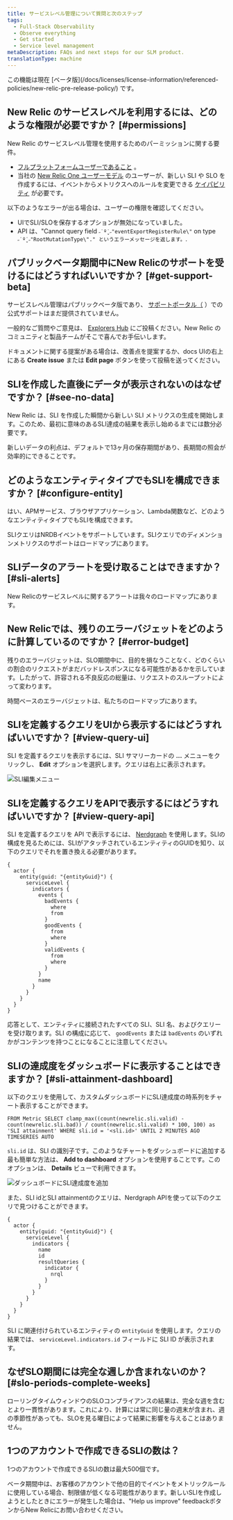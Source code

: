 ```yaml
---
title: サービスレベル管理について質問と次のステップ
tags:
  - Full-Stack Observability
  - Observe everything
  - Get started
  - Service level management
metaDescription: FAQs and next steps for our SLM product.
translationType: machine
---
```


<Callout title="ベータ版機能">
  この機能は現在 [ベータ版](/docs/licenses/license-information/referenced-policies/new-relic-pre-release-policy/) です。
</Callout>

## New Relic のサービスレベルを利用するには、どのような権限が必要ですか？ [#permissions]

New Relic のサービスレベル管理を使用するためのパーミッションに関する要件。

* [フルプラットフォームユーザーであること](/docs/accounts/accounts-billing/new-relic-one-user-management/user-type) 。
* 当社の [New Relic One ユーザーモデル](/docs/accounts/original-accounts-billing/original-users-roles/overview-user-models) のユーザーが、新しい SLI や SLO を作成するには、イベントからメトリクスへのルールを変更できる [ケイパビリティ](/docs/accounts/accounts-billing/new-relic-one-user-management/user-management-concepts#capabilities) が必要です。

以下のようなエラーが出る場合は、ユーザーの権限を確認してください。

* UIでSLI/SLOを保存するオプションが無効になっていました。
* API は、"Cannot query field `˶˙º̬˙˶"eventExportRegisterRule\"` on type `˶˙º̬˙˶"RootMutationType\"." というエラーメッセージを返します。`.

## パブリックベータ期間中にNew Relicのサポートを受けるにはどうすればいいですか？ [#get-support-beta]

サービスレベル管理はパブリックベータ版であり、 [サポートポータル（](/docs/using-new-relic/welcome-new-relic/get-started/find-help-use-support-portal/) ）での公式サポートはまだ提供されていません。

一般的なご質問やご意見は、 [Explorers Hub](https://discuss.newrelic.com/) にご投稿ください。New Relic のコミュニティと製品チームがそこで喜んでお手伝いします。

ドキュメントに関する提案がある場合は、改善点を提案するか、docs UIの右上にある **Create issue** または **Edit page** ボタンを使って投稿を送ってください。

## SLIを作成した直後にデータが表示されないのはなぜですか？ [#see-no-data]

New Relic は、SLI を作成した瞬間から新しい SLI メトリクスの生成を開始します。このため、最初に意味のあるSLI達成の結果を表示し始めるまでには数分必要です。

新しいデータの利点は、デフォルトで13ヶ月の保存期間があり、長期間の照会が効率的にできることです。

## どのようなエンティティタイプでもSLIを構成できますか？ [#configure-entity]

はい、APMサービス、ブラウザアプリケーション、Lambda関数など、どのようなエンティティタイプでもSLIを構成できます。

SLIクエリはNRDBイベントをサポートしています。SLIクエリでのディメンションメトリクスのサポートはロードマップにあります。

## SLIデータのアラートを受け取ることはできますか？ [#sli-alerts]

New Relicのサービスレベルに関するアラートは我々のロードマップにあります。

## New Relicでは、残りのエラーバジェットをどのように計算しているのですか？ [#error-budget]

残りのエラーバジェットは、SLO期間中に、目的を損なうことなく、どのくらいの割合のリクエストがまだバッドレスポンスになる可能性があるかを示しています。したがって、許容される不良反応の総量は、リクエストのスループットによって変わります。

時間ベースのエラーバジェットは、私たちのロードマップにあります。

## SLIを定義するクエリをUIから表示するにはどうすればいいですか？ [#view-query-ui]

SLI を定義するクエリを表示するには、SLI サマリーカードの **...** メニューをクリックし、 **Edit** オプションを選択します。クエリは右上に表示されます。

![SLI編集メニュー](./images/slm_edit_menu_2.png "SLI編集メニュー.png")

## SLIを定義するクエリをAPIで表示するにはどうすればいいですか？ [#view-query-api]

SLI を定義するクエリを API で表示するには、 [Nerdgraph](/docs/apis/nerdgraph/examples/nerdgraph-slm/#retrieve-config) を使用します。SLIの構成を見るためには、SLIがアタッチされているエンティティのGUIDを知り、以下のクエリでそれを置き換える必要があります。

```
{
  actor {
    entity(guid: "{entityGuid}") {
      serviceLevel {
        indicators {
          events {
            badEvents {
              where
              from
            }
            goodEvents {
              from
              where
            }
            validEvents {
              from
              where
            }
          }
          name
        }
      }
    }
  }
}
```

応答として、エンティティに接続されたすべての SLI、SLI 名、およびクエリーを受け取ります。SLI の構成に応じて、 `goodEvents` または `badEvents` のいずれかがコンテンツを持つことになることに注意してください。

## SLIの達成度をダッシュボードに表示することはできますか？ [#sli-attainment-dashboard]

以下のクエリを使用して、カスタムダッシュボードにSLI達成度の時系列をチャート表示することができます。

```
FROM Metric SELECT clamp_max((count(newrelic.sli.valid) - count(newrelic.sli.bad)) / count(newrelic.sli.valid) * 100, 100) as 'SLI attainment' WHERE sli.id = '<sli.id>' UNTIL 2 MINUTES AGO TIMESERIES AUTO
```

`sli.id` は、SLI の識別子です。このようなチャートをダッシュボードに追加する最も簡単な方法は、 **Add to dashboard** オプションを使用することです。このオプションは、 **Details** ビューで利用できます。

![ダッシュボードにSLI達成度を追加](./images/slm_add_to_dashboard.png "SLI attainmentをダッシュボードに追加する.png")

また、SLI idとSLI attainmentのクエリは、Nerdgraph APIを使って以下のクエリで見つけることができます。

```
{
  actor {
    entity(guid: "{entityGuid}") {
      serviceLevel {
        indicators {
          name
          id
          resultQueries {
            indicator {
              nrql
            }
          }
        }
      }
    }
  }
}
```

SLI に関連付けられているエンティティの `entityGuid` を使用します。クエリの結果では、 `serviceLevel.indicators.id` フィールドに SLI ID が表示されます。

## なぜSLO期間には完全な週しか含まれないのか？ [#slo-periods-complete-weeks]

ローリングタイムウィンドウのSLOコンプライアンスの結果は、完全な週を含むとより一貫性があります。これにより、計算には常に同じ量の週末が含まれ、週の季節性があっても、SLOを見る曜日によって結果に影響を与えることはありません。

## 1つのアカウントで作成できるSLIの数は？

1つのアカウントで作成できるSLIの数は最大500個です。

ベータ期間中は、お客様のアカウントで他の目的でイベントをメトリックルールに使用している場合、制限値が低くなる可能性があります。新しいSLIを作成しようとしたときにエラーが発生した場合は、"Help us improve" feedbackボタンからNew Relicにお問い合わせください。
